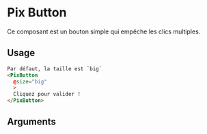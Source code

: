 
<Meta
  title='Basics/Button/Size'
  component='PixButton'
  decorators={[centered]}
  argTypes={stories.argsTypes}
/>

# Pix Button

Ce composant est un bouton simple qui empêche les clics multiples.

<Canvas isColumn>
  <Story name="Size" story={stories.sizeButtons} height="200px" />
</Canvas>

## Usage

```html
Par défaut, la taille est `big`
<PixButton
  @size="big"
  >
  Cliquez pour valider !
</PixButton>
```

## Arguments

<ArgsTable story="Size" />
